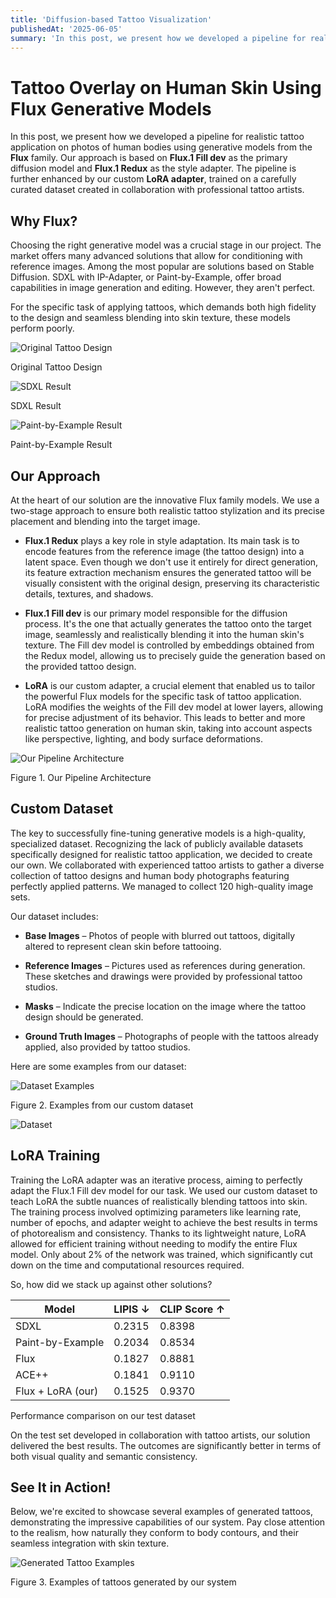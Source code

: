 ```yaml
---
title: 'Diffusion-based Tattoo Visualization'
publishedAt: '2025-06-05'
summary: 'In this post, we present how we developed a pipeline for realistic tattoo application on photos of human bodies using generative models from the Flux family. Our approach is based on Flux.1 Fill dev as the primary diffusion model and Flux.1 Redux as the style adapter. The pipeline is further enhanced by our custom LoRA adapter, trained on a carefully curated dataset created in collaboration with professional tattoo artists.'
---
```


# Tattoo Overlay on Human Skin Using Flux Generative Models

In this post, we present how we developed a pipeline for realistic tattoo application on photos of human bodies using generative models from the **Flux** family. Our approach is based on **Flux.1 Fill dev** as the primary diffusion model and **Flux.1 Redux** as the style adapter. The pipeline is further enhanced by our custom **LoRA adapter**, trained on a carefully curated dataset created in collaboration with professional tattoo artists.

## Why Flux?

Choosing the right generative model was a crucial stage in our project. The market offers many advanced solutions that allow for conditioning with reference images. Among the most popular are solutions based on Stable Diffusion. SDXL with IP-Adapter, or Paint-by-Example, offer broad capabilities in image generation and editing. However, they aren't perfect.

For the specific task of applying tattoos, which demands both high fidelity to the design and seamless blending into skin texture, these models perform poorly.

<div className="space-y-8 py-8">
  <div className="text-center">
    <img src="https://utfs.io/a/oxjj5brc17/xNYugo9hq5N2TElBznFQpBwYfiEI6AgFcVZSbjG8HeUkdNRP" alt="Original Tattoo Design" className="rounded-lg w-full h-auto mx-auto mb-2" />
    <p className="text-sm text-gray-600">Original Tattoo Design</p>
  </div>
  <div className="text-center">
    <img src="https://utfs.io/a/oxjj5brc17/xNYugo9hq5N2UYdOAfQ71W92QZfjDqrskTKxa4vpPtB86LHz" alt="SDXL Result" className="rounded-lg w-full h-auto mx-auto mb-2" />
    <p className="text-sm text-gray-600">SDXL Result</p>
  </div>
  <div className="text-center">
    <img src="https://utfs.io/a/oxjj5brc17/xNYugo9hq5N2E4LS6mZd3Mb1RFgVrYTOBQn5ulPzWiewhJjt" alt="Paint-by-Example Result" className="rounded-lg w-full h-auto mx-auto mb-2" />
    <p className="text-sm text-gray-600">Paint-by-Example Result</p>
  </div>
</div>

## Our Approach

At the heart of our solution are the innovative Flux family models. We use a two-stage approach to ensure both realistic tattoo stylization and its precise placement and blending into the target image.

- **Flux.1 Redux** plays a key role in style adaptation. Its main task is to encode features from the reference image (the tattoo design) into a latent space. Even though we don't use it entirely for direct generation, its feature extraction mechanism ensures the generated tattoo will be visually consistent with the original design, preserving its characteristic details, textures, and shadows.

- **Flux.1 Fill dev** is our primary model responsible for the diffusion process. It's the one that actually generates the tattoo onto the target image, seamlessly and realistically blending it into the human skin's texture. The Fill dev model is controlled by embeddings obtained from the Redux model, allowing us to precisely guide the generation based on the provided tattoo design.

- **LoRA** is our custom adapter, a crucial element that enabled us to tailor the powerful Flux models for the specific task of tattoo application. LoRA modifies the weights of the Fill dev model at lower layers, allowing for precise adjustment of its behavior. This leads to better and more realistic tattoo generation on human skin, taking into account aspects like perspective, lighting, and body surface deformations.

<div className="flex justify-center py-8">
  <img src="https://utfs.io/a/oxjj5brc17/xNYugo9hq5N2TElBznFQpBwYfiEI6AgFcVZSbjG8HeUkdNRP" alt="Our Pipeline Architecture" className="rounded-lg w-full h-auto" />
</div>
<p className="text-center text-sm text-gray-600 mt-2">Figure 1. Our Pipeline Architecture</p>

## Custom Dataset

The key to successfully fine-tuning generative models is a high-quality, specialized dataset. Recognizing the lack of publicly available datasets specifically designed for realistic tattoo application, we decided to create our own. We collaborated with experienced tattoo artists to gather a diverse collection of tattoo designs and human body photographs featuring perfectly applied patterns. We managed to collect 120 high-quality image sets.

Our dataset includes:

- **Base Images** – Photos of people with blurred out tattoos, digitally altered to represent clean skin before tattooing.

- **Reference Images** – Pictures used as references during generation. These sketches and drawings were provided by professional tattoo studios.

- **Masks** – Indicate the precise location on the image where the tattoo design should be generated.

- **Ground Truth Images** –  Photographs of people with the tattoos already applied, also provided by tattoo studios.

Here are some examples from our dataset:

<div className="flex justify-center py-8">
  <img src="https://utfs.io/a/oxjj5brc17/xNYugo9hq5N2TElBznFQpBwYfiEI6AgFcVZSbjG8HeUkdNRP" alt="Dataset Examples" className="rounded-lg w-full h-auto" />
</div>
<p className="text-center text-sm text-gray-600 mt-2">Figure 2. Examples from our custom dataset</p>

<div className="flex justify-center py-8">
  <img src="https://utfs.io/a/oxjj5brc17/xNYugo9hq5N2TElBznFQpBwYfiEI6AgFcVZSbjG8HeUkdNRP" alt="Dataset" className="rounded-lg w-full h-auto" />
</div>

## LoRA Training

Training the LoRA adapter was an iterative process, aiming to perfectly adapt the Flux.1 Fill dev model for our task. We used our custom dataset to teach LoRA the subtle nuances of realistically blending tattoos into skin. The training process involved optimizing parameters like learning rate, number of epochs, and adapter weight to achieve the best results in terms of photorealism and consistency. Thanks to its lightweight nature, LoRA allowed for efficient training without needing to modify the entire Flux model. Only about 2% of the network was trained, which significantly cut down on the time and computational resources required.

So, how did we stack up against other solutions?

<div className="flex justify-center py-4">
  <div className="overflow-x-auto">
    <table className="border-collapse border border-gray-300">
      <thead>
        <tr className="bg-gray-100">
          <th className="border border-gray-300 px-4 py-2 text-left">Model</th>
          <th className="border border-gray-300 px-4 py-2 text-left">LIPIS ↓</th>
          <th className="border border-gray-300 px-4 py-2 text-left">CLIP Score ↑</th>
        </tr>
      </thead>
      <tbody>
        <tr>
          <td className="border border-gray-300 px-4 py-2">SDXL</td>
          <td className="border border-gray-300 px-4 py-2">0.2315</td>
          <td className="border border-gray-300 px-4 py-2">0.8398</td>
        </tr>
        <tr>
          <td className="border border-gray-300 px-4 py-2">Paint-by-Example</td>
          <td className="border border-gray-300 px-4 py-2">0.2034</td>
          <td className="border border-gray-300 px-4 py-2">0.8534</td>
        </tr>
        <tr>
          <td className="border border-gray-300 px-4 py-2">Flux</td>
          <td className="border border-gray-300 px-4 py-2">0.1827</td>
          <td className="border border-gray-300 px-4 py-2">0.8881</td>
        </tr>
        <tr>
          <td className="border border-gray-300 px-4 py-2">ACE++</td>
          <td className="border border-gray-300 px-4 py-2">0.1841</td>
          <td className="border border-gray-300 px-4 py-2">0.9110</td>
        </tr>
        <tr className="bg-blue-50">
          <td className="border border-gray-300 px-4 py-2 font-semibold">Flux + LoRA (our)</td>
          <td className="border border-gray-300 px-4 py-2 font-semibold">0.1525</td>
          <td className="border border-gray-300 px-4 py-2 font-semibold">0.9370</td>
        </tr>
      </tbody>
    </table>
  </div>
</div>
<p className="text-center text-sm text-gray-600 mt-2">Performance comparison on our test dataset</p>

On the test set developed in collaboration with tattoo artists, our solution delivered the best results. The outcomes are significantly better in terms of both visual quality and semantic consistency.

## See It in Action!

Below, we're excited to showcase several examples of generated tattoos, demonstrating the impressive capabilities of our system. Pay close attention to the realism, how naturally they conform to body contours, and their seamless integration with skin texture.

<div className="flex justify-center py-8">
  <img src="https://utfs.io/a/oxjj5brc17/xNYugo9hq5N2U8tmUUQ71W92QZfjDqrskTKxa4vpPtB86LHz" alt="Generated Tattoo Examples" className="rounded-lg w-full h-auto" />
</div>
<p className="text-center text-sm text-gray-600 mt-2">Figure 3. Examples of tattoos generated by our system</p>

<div className="w-full h-32"/>